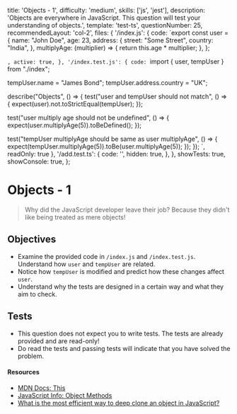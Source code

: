   title: 'Objects - 1',
  difficulty: 'medium',
  skills: ['js', 'jest'],
  description: 'Objects are everywhere in JavaScript. This question will test your understanding of objects.',
  template: 'test-ts',
  questionNumber: 25,
  recommendedLayout: 'col-2',
  files: {
    '/index.js': {
      code: `export const user = {
  name: "John Doe",
  age: 23,
  address: {
    street: "Some Street",
    country: "India",
  },
  multiplyAge: (multiplier) => {
    return this.age * multiplier;
  },
};

`,
      active: true,
    },
    '/index.test.js': {
      code: `import { user, tempUser } from "./index";

tempUser.name = "James Bond";
tempUser.address.country = "UK";

describe("Objects", () => {
  test("user and tempUser should not match", () => {
    expect(user).not.toStrictEqual(tempUser);
  });

  test("user multiply age should not be undefined", () => {
    expect(user.multiplyAge(5)).toBeDefined();
  });

  test("tempUser multiplyAge should be same as user multiplyAge", () => {
    expect(tempUser.multiplyAge(5)).toBe(user.multiplyAge(5));
  });
});
`,
readOnly: true
    },
    '/add.test.ts': {
      code: '',
      hidden: true,
    },
  },
  showTests: true,
  showConsole: true,
};

# Objects - 1

> Why did the JavaScript developer leave their job?
> Because they didn't like being treated as mere objects!

## Objectives

- Examine the provided code in `/index.js` and `/index.test.js`. Understand how `user` and `tempUser` are related.
- Notice how `tempUser` is modified and predict how these changes affect `user`.
- Understand why the tests are designed in a certain way and what they aim to check.

## Tests

- This question does not expect you to write tests. The tests are already provided and are read-only!
- Do read the tests and passing tests will indicate that you have solved the problem.

#### Resources

- [MDN Docs: This](https://developer.mozilla.org/en-US/docs/Web/JavaScript/Reference/Operators/this)
- [JavaScript Info: Object Methods](https://javascript.info/object-methods)
- [What is the most efficient way to deep clone an object in JavaScript?](https://stackoverflow.com/questions/122102/what-is-the-most-efficient-way-to-deep-clone-an-object-in-javascript)